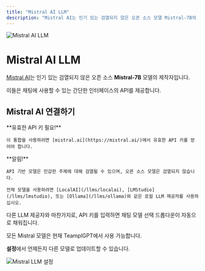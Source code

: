 ```yaml
---
title: "Mistral AI LLM"
description: "Mistral AI는 인기 있는 검열되지 않은 오픈 소스 모델 Mistral-7B의 제작자입니다."
---
```



<Image
  src="/images/anythingllm-setup/llm-configuration/cloud/mistral-ai/header-image.png"
  height={1080}
  width={1920}
  quality={100}
  alt="Mistral AI LLM"
/>

# Mistral AI LLM

[Mistral AI](https://mistral.ai/)는 인기 있는 검열되지 않은 오픈 소스 **Mistral-7B** 모델의 제작자입니다.

이들은 채팅에 사용할 수 있는 간단한 인터페이스의 API를 제공합니다.

## Mistral AI 연결하기

<Callout type="info" emoji="️💡">
  **유효한 API 키 필요!**

    이 통합을 사용하려면 [mistral.ai](https://mistral.ai/)에서 유효한 API 키를 얻어야 합니다.

</Callout>

<Callout type="info" emoji="️💡">
  **알림!**

    API 기반 모델은 민감한 주제에 대해 검열될 수 있으며, 오픈 소스 모델은 검열되지 않습니다.

    전체 모델을 사용하려면 [LocalAI](/llms/localai), [LMStudio](/llms/lmstudio), 또는 [Ollama](/llms/ollama)와 같은 로컬 LLM 제공자를 사용하십시오.

</Callout>

다른 LLM 제공자와 마찬가지로, API 키를 입력하면 채팅 모델 선택 드롭다운이 자동으로 채워집니다.

모든 Mistral 모델은 현재 TeamplGPT에서 사용 가능합니다.

**설정**에서 언제든지 다른 모델로 업데이트할 수 있습니다.

<Image
  src="/images/anythingllm-setup/llm-configuration/cloud/mistral-ai/mistral-llm.png"
  height={1080}
  width={1920}
  quality={100}
  alt="Mistral LLM 설정"
/>
